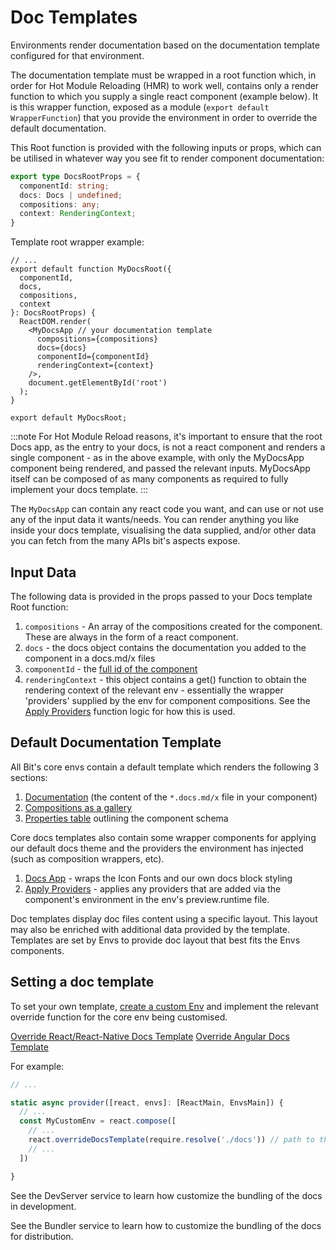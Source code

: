 # Doc Templates

Environments render documentation based on the documentation template configured for that environment.

The documentation template must be wrapped in a root function which, in order for Hot Module Reloading (HMR) to work well, contains only a render function
to which you supply a single react component (example below). It is this wrapper function, exposed as a module (`export default WrapperFunction`) that you provide the environment 
in order to override the default documentation.
 
This Root function is provided with the following inputs or props, which can be utilised in whatever way you see fit to render component documentation:

``` ts
export type DocsRootProps = {
  componentId: string;
  docs: Docs | undefined;
  compositions: any;
  context: RenderingContext;
}
```

Template root wrapper example:
```tsx title="docs/index.tsx"
// ...
export default function MyDocsRoot({
  componentId,
  docs,
  compositions,
  context
}: DocsRootProps) {
  ReactDOM.render(
    <MyDocsApp // your documentation template
      compositions={compositions}
      docs={docs}
      componentId={componentId}
      renderingContext={context}
    />,
    document.getElementById('root')
  );
}

export default MyDocsRoot;
```

:::note
For Hot Module Reload reasons, it's important to ensure that the root Docs app, as the entry to your docs, is not a react component and renders a single component - as
in the above example, with only the MyDocsApp component being rendered, and passed the relevant inputs. MyDocsApp itself can be composed of as many components as required
to fully implement your docs template.
:::

The `MyDocsApp` can contain any react code you want, and can use or not use any of the input data it wants/needs.
You can render anything you like inside your docs template, visualising the data supplied, and/or other data you can fetch from the many APIs bit's aspects expose.

## Input Data 

The following data is provided in the props passed to your Docs template Root function:
1. `compositions` - An array of the compositions created for the component. These are always in the form of a react component.
1. `docs` - the docs object contains the documentation you added to the component in a docs.md/x files
1. `componentId` - the [full id of the component](https://bit.dev/docs/components/structure/component-id#component-id)
1. `renderingContext` - this object contains a get() function to obtain the rendering context of the relevant env - essentially the wrapper 'providers' supplied by the env for 
component compositions. See the [Apply Providers](https://bit.cloud/teambit/react/ui/docs/apply-providers) function logic for how this is used.

## Default Documentation Template

All Bit's core envs contain a default template which renders the following 3 sections: 
1. [Documentation](https://bit.cloud/teambit/react/ui/docs/docs-content) (the content of the `*.docs.md/x` file in your component)
1. [Compositions as a gallery](https://bit.cloud/teambit/react/ui/docs/compositions-carousel)
1. [Properties table](https://bit.cloud/teambit/react/ui/docs/properties-table) outlining the component schema

Core docs templates also contain some wrapper components for applying our default docs theme and the providers the environment has injected (such as composition wrappers, etc).
1. [Docs App](https://bit.cloud/teambit/react/ui/docs-app) - wraps the Icon Fonts and our own docs block styling
1. [Apply Providers](https://bit.cloud/teambit/react/ui/docs/apply-providers) - applies any providers that are added via the component's environment in the env's preview.runtime file.

Doc templates display doc files content using a specific layout. This layout may also be enriched with additional data provided by the template.
Templates are set by Envs to provide doc layout that best fits the Envs components.

## Setting a doc template

To set your own template, [create a custom Env](https://bit.dev/docs/envs/composing-env#extending-an-env) and implement the relevant override function for the core env being customised.

[Override React/React-Native Docs Template]() 
[Override Angular Docs Template]()

For example:

```ts title="my-react.main.runtime.ts"
// ...

static async provider([react, envs]: [ReactMain, EnvsMain]) {
  // ...
  const MyCustomEnv = react.compose([
    // ...
    react.overrideDocsTemplate(require.resolve('./docs')) // path to the file your docs template Root Function is default exported from
    // ...
  ])

}
```

See the DevServer service to learn how customize the bundling of the docs in development.

See the Bundler service to learn how to customize the bundling of the docs for distribution.

